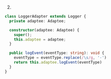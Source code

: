 2.
```ts
class LoggerAdapter extends Logger {
  private adaptee: Adaptee;

  constructor(adaptee: Adaptee) {
    super();
    this.adaptee = adaptee;
  }

  public logEvent(eventType: string): void {
    eventType = eventType.replace(/\s/g, '-')
    return this.adaptee.logEvent(eventType)
  }
}
```
